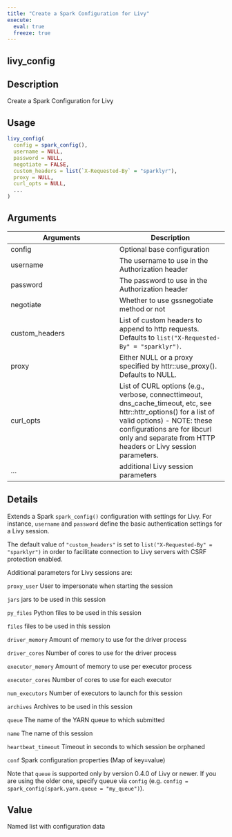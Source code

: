 ```yaml
---
title: "Create a Spark Configuration for Livy"
execute:
  eval: true
  freeze: true
---
```


## livy_config

## Description
Create a Spark Configuration for Livy


## Usage
```r
livy_config(
  config = spark_config(),
  username = NULL,
  password = NULL,
  negotiate = FALSE,
  custom_headers = list(`X-Requested-By` = "sparklyr"),
  proxy = NULL,
  curl_opts = NULL,
  ...
)
```

## Arguments
|Arguments|Description|
|---|---|
| config | Optional base configuration |
| username | The username to use in the Authorization header |
| password | The password to use in the Authorization header |
| negotiate | Whether to use gssnegotiate method or not |
| custom_headers | List of custom headers to append to http requests. Defaults to `list("X-Requested-By" = "sparklyr")`. |
| proxy | Either NULL or a proxy specified by httr::use_proxy(). Defaults to NULL. |
| curl_opts | List of CURL options (e.g., verbose, connecttimeout, dns_cache_timeout, etc, see httr::httr_options() for a list of valid options) - NOTE: these configurations are for libcurl only and separate from HTTP headers or Livy session parameters. |
| ... | additional Livy session parameters |

## Details

Extends a Spark `spark_config()` configuration with settings for Livy. For instance, `username` and `password` define the basic authentication settings for a Livy session. 



 The default value of `"custom_headers"` is set to `list("X-Requested-By" = "sparklyr")` in order to facilitate connection to Livy servers with CSRF protection enabled. 



 Additional parameters for Livy sessions are: 



 `proxy_user` User to impersonate when starting the session 



 `jars` jars to be used in this session 



 `py_files` Python files to be used in this session 



 `files` files to be used in this session 



 `driver_memory` Amount of memory to use for the driver process 



 `driver_cores` Number of cores to use for the driver process 



 `executor_memory` Amount of memory to use per executor process 



 `executor_cores` Number of cores to use for each executor 



 `num_executors` Number of executors to launch for this session 



 `archives` Archives to be used in this session 



 `queue` The name of the YARN queue to which submitted 



 `name` The name of this session 



 `heartbeat_timeout` Timeout in seconds to which session be orphaned 



 `conf` Spark configuration properties (Map of key=value) 



 Note that `queue` is supported only by version 0.4.0 of Livy or newer. If you are using the older one, specify queue via `config` (e.g. `config = spark_config(spark.yarn.queue = "my_queue")`).

## Value
Named list with configuration data






